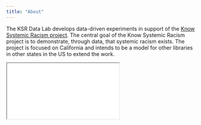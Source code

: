 ```yaml
---
title: "About"
---
```


The KSR Data Lab develops data-driven experiments in support of the [Know Systemic Racism project](https://library.stanford.edu/blogs/stanford-libraries-blog/2021/08/introducing-know-systemic-racism-ksr-project). The central goal of the Know Systemic Racism project is to demonstrate, through data, that systemic racism exists. The project is focused on California and intends to be a model for other libraries in other states in the US to extend the work.

<div width="100%">

```{=html}
<iframe class="slide-deck" src="/slides-summer2023/"></iframe>
```

</div>

